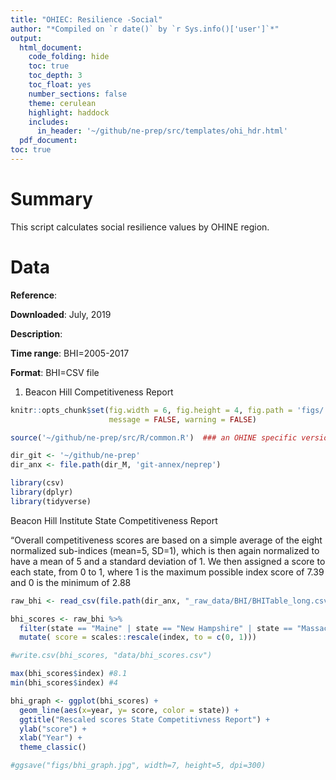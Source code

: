 ```yaml
---
title: "OHIEC: Resilience -Social"
author: "*Compiled on `r date()` by `r Sys.info()['user']`*"
output: 
  html_document:
    code_folding: hide
    toc: true
    toc_depth: 3
    toc_float: yes
    number_sections: false
    theme: cerulean
    highlight: haddock
    includes: 
      in_header: '~/github/ne-prep/src/templates/ohi_hdr.html'
  pdf_document:
toc: true
---
```



# Summary

This script calculates social resilience values by OHINE region. 


# Data

**Reference**:


**Downloaded**: July, 2019

**Description**:  

**Time range**: BHI=2005-2017

**Format**:  BHI=CSV file

1) Beacon Hill Competitiveness Report

``` r

knitr::opts_chunk$set(fig.width = 6, fig.height = 4, fig.path = 'figs/',
                      message = FALSE, warning = FALSE)

source('~/github/ne-prep/src/R/common.R')  ### an OHINE specific version of common.R

dir_git <- '~/github/ne-prep'
dir_anx <- file.path(dir_M, 'git-annex/neprep')

library(csv)
library(dplyr)
library(tidyverse)


```


Beacon Hill Institute State Competitiveness Report

"Overall competitiveness scores are based on a simple average of the eight normalized sub-indices (mean=5, SD=1), which is then again normalized to have a mean of 5 and a standard deviation of 1. We then assigned a score to each state, from 0 to 1, where 1 is the maximum possible index score of 7.39 and 0 is the minimum of 2.88

```r

raw_bhi <- read_csv(file.path(dir_anx, "_raw_data/BHI/BHITable_long.csv"))

bhi_scores <- raw_bhi %>% 
  filter(state == "Maine" | state == "New Hampshire" | state == "Massachusetts" | state == "Rhode Island" | state == "Connecticut" | state == "New York") %>% 
  mutate( score = scales::rescale(index, to = c(0, 1)))

#write.csv(bhi_scores, "data/bhi_scores.csv")

max(bhi_scores$index) #8.1
min(bhi_scores$index) #4

bhi_graph <- ggplot(bhi_scores) +
  geom_line(aes(x=year, y= score, color = state)) +
  ggtitle("Rescaled scores State Competitivness Report") +
  ylab("score") +
  xlab("Year") +
  theme_classic()

#ggsave("figs/bhi_graph.jpg", width=7, height=5, dpi=300)

```


